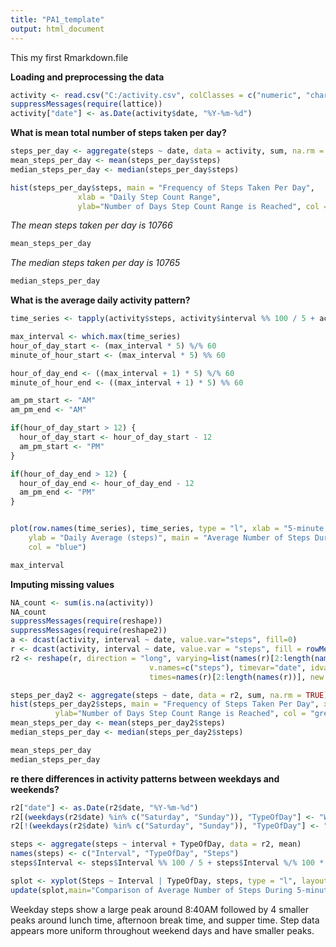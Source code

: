 ```yaml
---
title: "PA1_template"
output: html_document
---
```


This my first Rmarkdown.file

**Loading and preprocessing the data**
```r
activity <- read.csv("C:/activity.csv", colClasses = c("numeric", "character", "numeric"))
suppressMessages(require(lattice))
activity["date"] <- as.Date(activity$date, "%Y-%m-%d")

```


**What is mean total number of steps taken per day?**

```r
steps_per_day <- aggregate(steps ~ date, data = activity, sum, na.rm = TRUE)
mean_steps_per_day <- mean(steps_per_day$steps)
median_steps_per_day <- median(steps_per_day$steps)

hist(steps_per_day$steps, main = "Frequency of Steps Taken Per Day",
               xlab = "Daily Step Count Range",
               ylab="Number of Days Step Count Range is Reached", col = "green3", xlim=c(0,25000), ylim=c(0,20), breaks=10)
```
*The mean steps taken per day is 10766*

```r
mean_steps_per_day
```
*The median steps taken per day is 10765*
```r
median_steps_per_day
```

**What is the average daily activity pattern?**
```r
time_series <- tapply(activity$steps, activity$interval %% 100 / 5 + activity$interval %/% 100 * 12 + 1, mean, na.rm = TRUE)

max_interval <- which.max(time_series)
hour_of_day_start <- (max_interval * 5) %/% 60
minute_of_hour_start <- (max_interval * 5) %% 60

hour_of_day_end <- ((max_interval + 1) * 5) %/% 60
minute_of_hour_end <- ((max_interval + 1) * 5) %% 60

am_pm_start <- "AM"
am_pm_end <- "AM"

if(hour_of_day_start > 12) {
  hour_of_day_start <- hour_of_day_start - 12
  am_pm_start <- "PM"
}

if(hour_of_day_end > 12) {
  hour_of_day_end <- hour_of_day_end - 12
  am_pm_end <- "PM"
}


plot(row.names(time_series), time_series, type = "l", xlab = "5-minute Interval (288/Day)", 
    ylab = "Daily Average (steps)", main = "Average Number of Steps During 5-minute Time Intervals In a 24-hour Day", 
    col = "blue")

max_interval

```
**Imputing missing values**
```r
NA_count <- sum(is.na(activity))
NA_count
suppressMessages(require(reshape))
suppressMessages(require(reshape2))
a <- dcast(activity, interval ~ date, value.var="steps", fill=0)
r <- dcast(activity, interval ~ date, value.var = "steps", fill = rowMeans(a, na.rm = TRUE))
r2 <- reshape(r, direction = "long", varying=list(names(r)[2:length(names(r))]),
                               v.names=c("steps"), timevar="date", idvar=c("interval"),
                               times=names(r)[2:length(names(r))], new.row.names=1:dim(activity)[1])

steps_per_day2 <- aggregate(steps ~ date, data = r2, sum, na.rm = TRUE)
hist(steps_per_day2$steps, main = "Frequency of Steps Taken Per Day", xlab = "Daily Step Count Range",
          ylab="Number of Days Step Count Range is Reached", col = "green3", xlim=c(0,25000), ylim=c(0,20), breaks=10)
mean_steps_per_day <- mean(steps_per_day2$steps)
median_steps_per_day <- median(steps_per_day2$steps)

mean_steps_per_day 
median_steps_per_day 
```
**re there differences in activity patterns between weekdays and weekends?**
```r
r2["date"] <- as.Date(r2$date, "%Y-%m-%d")
r2[(weekdays(r2$date) %in% c("Saturday", "Sunday")), "TypeOfDay"] <- "Weekend"
r2[!(weekdays(r2$date) %in% c("Saturday", "Sunday")), "TypeOfDay"] <- "Weekday"

steps <- aggregate(steps ~ interval + TypeOfDay, data = r2, mean)
names(steps) <- c("Interval", "TypeOfDay", "Steps")
steps$Interval <- steps$Interval %% 100 / 5 + steps$Interval %/% 100 * 12 + 1

splot <- xyplot(Steps ~ Interval | TypeOfDay, steps, type = "l", layout = c(1, 2),xlab = "5-minute Interval (288 per Day)", ylab = "Daily Average (steps)")
update(splot,main="Comparison of Average Number of Steps During 5-minute\nTime Intervals In a 24-hour Day\nfor Weekend Days Versus Weekdays")
```
Weekday steps show a large peak around 8:40AM followed by 4 smaller peaks around lunch time, afternoon break time, and supper time. Step data appears more uniform throughout weekend days and have smaller peaks.





